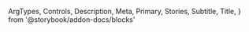   ArgTypes,
  Controls,
  Description,
  Meta,
  Primary,
  Stories,
  Subtitle,
  Title,
} from '@storybook/addon-docs/blocks'


<Meta of={DropdownRadioGroupStories} />

<Title />

<Subtitle />

<Description />

---

## Props

On top of all the props, attributes and event handler you can set on a
`<InputRadioGroup />` component (and thus a `<div />` element), the component
accepts the following props:

<ArgTypes />

<Stories includePrimary={false} title="Radios" />

## Playground

<Primary />

<Controls />
